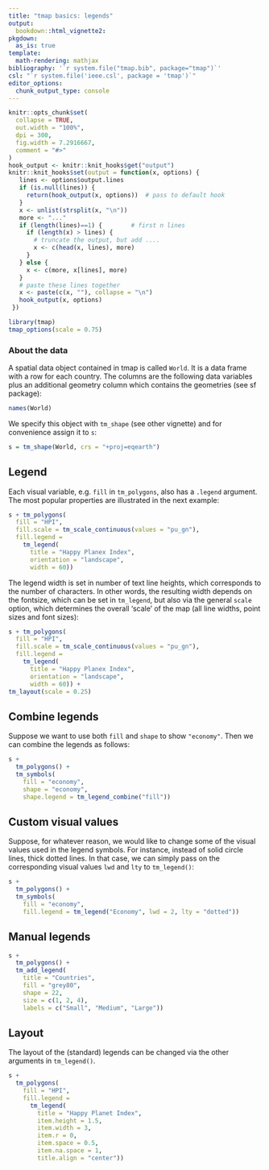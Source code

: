 ```yaml
---
title: "tmap basics: legends"
output: 
  bookdown::html_vignette2:
pkgdown:
  as_is: true
template:
  math-rendering: mathjax
bibliography: '`r system.file("tmap.bib", package="tmap")`'
csl: "`r system.file('ieee.csl', package = 'tmap')`"
editor_options: 
  chunk_output_type: console
---
```


```r
knitr::opts_chunk$set(
  collapse = TRUE,
  out.width = "100%",
  dpi = 300,
  fig.width = 7.2916667,
  comment = "#>"
)
hook_output <- knitr::knit_hooks$get("output")
knitr::knit_hooks$set(output = function(x, options) {
   lines <- options$output.lines
   if (is.null(lines)) {
     return(hook_output(x, options))  # pass to default hook
   }
   x <- unlist(strsplit(x, "\n"))
   more <- "..."
   if (length(lines)==1) {        # first n lines
     if (length(x) > lines) {
       # truncate the output, but add ....
       x <- c(head(x, lines), more)
     }
   } else {
     x <- c(more, x[lines], more)
   }
   # paste these lines together
   x <- paste(c(x, ""), collapse = "\n")
   hook_output(x, options)
 })

```


```r
library(tmap)
tmap_options(scale = 0.75)
```



### About the data

A spatial data object contained in tmap is called `World`. It is a data frame with a row for each country. The columns are the following data variables plus an additional geometry column which contains the geometries (see sf package):

```r
names(World)
```

We specify this object with `tm_shape` (see other vignette) and for convenience assign it to `s`:

```r
s = tm_shape(World, crs = "+proj=eqearth")
```


## Legend

Each visual variable, e.g. `fill` in `tm_polygons`, also has a `.legend` argument. The most popular properties are illustrated in the next example: 

```r
s + tm_polygons(
  fill = "HPI",
  fill.scale = tm_scale_continuous(values = "pu_gn"),
  fill.legend = 
    tm_legend(
      title = "Happy Planex Index", 
      orientation = "landscape", 
      width = 60))
```

The legend width is set in number of text line heights, which corresponds to the number of characters. In other words, the resulting width depends on the fontsize, which can be set in `tm_legend`, but also via the general `scale` option, which determines the overall 'scale' of the map (all line widths, point sizes and font sizes):

```r
s + tm_polygons(
  fill = "HPI",
  fill.scale = tm_scale_continuous(values = "pu_gn"),
  fill.legend = 
    tm_legend(
      title = "Happy Planex Index", 
      orientation = "landscape", 
      width = 60)) +
tm_layout(scale = 0.25)
```

## Combine legends

Suppose we want to use both `fill` and `shape` to show `"economy"`. Then we can combine the legends as follows:

```r
s + 
  tm_polygons() +
  tm_symbols(
    fill = "economy",
    shape = "economy",
    shape.legend = tm_legend_combine("fill"))
```

## Custom visual values

Suppose, for whatever reason, we would like to change some of the visual values used in the legend symbols. For instance, instead of solid circle lines, thick dotted lines. In that case, we can simply pass on the corresponding visual values `lwd` and `lty` to `tm_legend()`:

```r
s + 
  tm_polygons() +
  tm_symbols(
    fill = "economy",
    fill.legend = tm_legend("Economy", lwd = 2, lty = "dotted"))
```

## Manual legends

```r
s + 
  tm_polygons() +
  tm_add_legend(
    title = "Countries", 
    fill = "grey80", 
    shape = 22, 
    size = c(1, 2, 4), 
    labels = c("Small", "Medium", "Large"))
```


## Layout 

The layout of the (standard) legends can be changed via the other arguments in `tm_legend()`.

```r
s +
  tm_polygons(
  	fill = "HPI",
    fill.legend = 
      tm_legend(
        title = "Happy Planet Index",
        item.height = 1.5,
        item.width = 3,
        item.r = 0, 
        item.space = 0.5, 
        item.na.space = 1, 
        title.align = "center"))
```

